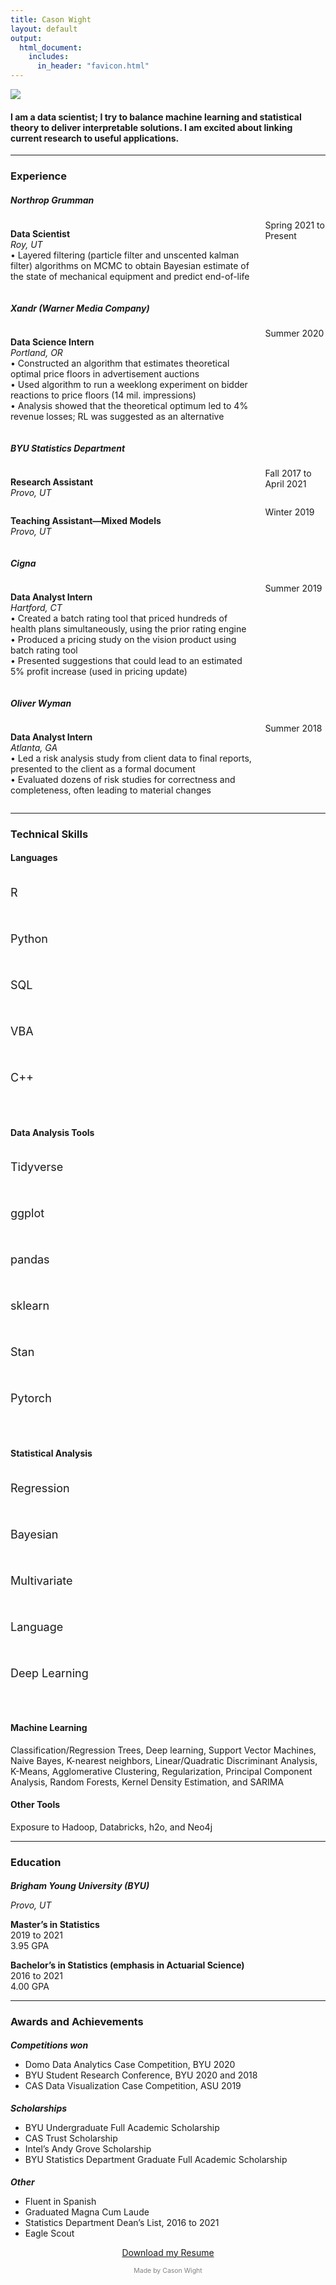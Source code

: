 ```yaml
---
title: Cason Wight
layout: default
output: 
  html_document:
    includes:
      in_header: "favicon.html" 
---
```



<style>
  .title{
    display: none;
  }
</style>

![](stock_photo.png){width=100%,margin=0,padding=0}
<h4>I am a data scientist; I try to balance machine learning and statistical theory to deliver interpretable solutions. I am excited about linking current research to useful applications.</h4>

***

###  Experience  

#####  **Northrop Grumman**
:::: {.columns}
::: {.column width="80%"}
**Data Scientist**  
*Roy, UT*  
•  Layered filtering (particle filter and unscented kalman filter) algorithms on MCMC to obtain Bayesian estimate of the state of mechanical equipment and predict end-of-life  
:::
::: {.column width="20%"}
<div align="right">Spring 2021 to Present</div>
:::
::::
  
<p></p>
  
#####  **Xandr** (Warner Media Company)
:::: {.columns}
::: {.column width="80%"}
**Data Science Intern**  
*Portland, OR*  
•  Constructed an algorithm that estimates theoretical optimal price floors in advertisement auctions  
•  Used algorithm to run a weeklong experiment on bidder reactions to price floors (14 mil. impressions)  
•  Analysis showed that the theoretical optimum led to 4% revenue losses; RL was suggested as an alternative  
:::
::: {.column width="20%"}
<div align="right">Summer 2020</div>
:::
::::
  
<p></p>
  
#####  **BYU Statistics Department**  

:::: {.columns}
::: {.column width="80%"}
**Research Assistant**  
*Provo, UT*  
:::
::: {.column width="20%"}
<div align="right">Fall 2017 to April 2021</div>
:::
::::
:::: {.columns}
::: {.column width="80%"}
**Teaching Assistant---Mixed Models**  
*Provo, UT*  
:::
::: {.column width="20%"}
<div align="right">Winter 2019</div>
:::
::::
  
<p></p>
  
#####  **Cigna**  
:::: {.columns}
::: {.column width="80%"}
**Data Analyst Intern**  
*Hartford, CT*  
•  Created a batch rating tool that priced hundreds of health plans simultaneously, using the prior rating engine  
•  Produced a pricing study on the vision product using batch rating tool  
•  Presented suggestions that could lead to an estimated 5% profit increase (used in pricing update)  
:::
::: {.column width="20%"}
<div align="right">Summer 2019</div>
:::
::::
  
<p></p>
  
#####  **Oliver Wyman**  
:::: {.columns}
::: {.column width="80%"}
**Data Analyst Intern**  
*Atlanta, GA*  
•  Led a risk analysis study from client data to final reports, presented to the client as a formal document  
•  Evaluated dozens of risk studies for correctness and completeness, often leading to material changes
:::
::: {.column width="20%"}
<div align="right">Summer 2018</div>
:::
::::
  
***
###  Technical Skills  

:::: {.col-md-12}
::: {.col-md-4}
####  Languages  
:::: {.columns}
::: {.column width="40%"}
<p class="fa fa-fw fa-lg" style="font-size:Large; text-align:left">R</p><br>
<p class="fa fa-fw fa-lg" style="font-size:Large; text-align:left">Python</p><br>
<p class="fa fa-fw fa-lg" style="font-size:Large; text-align:left">SQL</p><br>
<p class="fa fa-fw fa-lg" style="font-size:Large; text-align:left">VBA</p><br>
<p class="fa fa-fw fa-lg" style="font-size:Large; text-align:left">C++</p><br>
:::
::: {.column width="60%"}
<p class="fa fa-star fa-lg"></p>
<p class="fa fa-star fa-lg"></p>
<p class="fa fa-star fa-lg"></p>
<p class="fa fa-star fa-lg"></p>
<p class="fa fa-star-half-empty fa-lg"></p>
<br>
<p class="fa fa-star fa-lg"></p>
<p class="fa fa-star fa-lg"></p>
<p class="fa fa-star fa-lg"></p>
<p class="fa fa-star-half-empty fa-lg"></p>
<p class="fa fa-star-o fa-lg"></p>
<br>
<p class="fa fa-star fa-lg"></p>
<p class="fa fa-star fa-lg"></p>
<p class="fa fa-star fa-lg"></p>
<p class="fa fa-star-o fa-lg"></p>
<p class="fa fa-star-o fa-lg"></p>
<br>
<p class="fa fa-star fa-lg"></p>
<p class="fa fa-star fa-lg"></p>
<p class="fa fa-star fa-lg"></p>
<p class="fa fa-star-o fa-lg"></p>
<p class="fa fa-star-o fa-lg"></p>
<br>
<p class="fa fa-star fa-lg"></p>
<p class="fa fa-star fa-lg"></p>
<p class="fa fa-star-o fa-lg"></p>
<p class="fa fa-star-o fa-lg"></p>
<p class="fa fa-star-o fa-lg"></p>
:::
::::

:::
::: {.col-md-4}
#### Data Analysis Tools  
:::: {.columns}
::: {.column width="40%"}
<p class="fa fa-fw fa-lg" style="font-size:Large; text-align:left">Tidyverse</p><br>
<p class="fa fa-fw fa-lg" style="font-size:Large; text-align:left">ggplot</p><br>
<p class="fa fa-fw fa-lg" style="font-size:Large; text-align:left">pandas</p><br>
<p class="fa fa-fw fa-lg" style="font-size:Large; text-align:left">sklearn</p><br>
<p class="fa fa-fw fa-lg" style="font-size:Large; text-align:left">Stan</p><br>
<p class="fa fa-fw fa-lg" style="font-size:Large; text-align:left">Pytorch</p><br>
:::
::: {.column width="60%"}
<p class="fa fa-star fa-lg" style="text-align:right"></p>
<p class="fa fa-star fa-lg" style="text-align:right"></p>
<p class="fa fa-star fa-lg" style="text-align:right"></p>
<p class="fa fa-star fa-lg" style="text-align:right"></p>
<p class="fa fa-star-half-empty fa-lg" style="text-align:right"></p>
<br>
<p class="fa fa-star fa-lg" style="text-align:right"></p>
<p class="fa fa-star fa-lg" style="text-align:right"></p>
<p class="fa fa-star fa-lg" style="text-align:right"></p>
<p class="fa fa-star fa-lg" style="text-align:right"></p>
<p class="fa fa-star-half-empty fa-lg" style="text-align:right"></p>
<br>
<p class="fa fa-star fa-lg" style="text-align:right"></p>
<p class="fa fa-star fa-lg" style="text-align:right"></p>
<p class="fa fa-star fa-lg" style="text-align:right"></p>
<p class="fa fa-star fa-lg" style="text-align:right"></p>
<p class="fa fa-star-o fa-lg" style="text-align:right"></p>
<br>
<p class="fa fa-star fa-lg" style="text-align:right"></p>
<p class="fa fa-star fa-lg" style="text-align:right"></p>
<p class="fa fa-star fa-lg" style="text-align:right"></p>
<p class="fa fa-star-half-empty fa-lg" style="text-align:right"></p>
<p class="fa fa-star-o fa-lg" style="text-align:right"></p>
<br>
<p class="fa fa-star fa-lg" style="text-align:right"></p>
<p class="fa fa-star fa-lg" style="text-align:right"></p>
<p class="fa fa-star fa-lg" style="text-align:right"></p>
<p class="fa fa-star-o fa-lg" style="text-align:right"></p>
<p class="fa fa-star-o fa-lg" style="text-align:right"></p>
<br>
<p class="fa fa-star fa-lg" style="text-align:right"></p>
<p class="fa fa-star fa-lg" style="text-align:right"></p>
<p class="fa fa-star fa-lg" style="text-align:right"></p>
<p class="fa fa-star-o fa-lg" style="text-align:right"></p>
<p class="fa fa-star-o fa-lg" style="text-align:right"></p>
:::
::::

:::
::: {.col-md-4}
#### Statistical Analysis  
:::: {.columns}
::: {.column width="40%"}
<p class="fa fa-fw fa-lg" style="font-size:Large; text-align:left">Regression</p><br>
<p class="fa fa-fw fa-lg" style="font-size:Large; text-align:left">Bayesian</p><br>
<p class="fa fa-fw fa-lg" style="font-size:Large; text-align:left">Multivariate</p><br>
<p class="fa fa-fw fa-lg" style="font-size:Large; text-align:left">Language</p><br>
<p class="fa fa-fw fa-lg" style="font-size:Large; text-align:left">Deep Learning</p><br>
:::
::: {.column width="60%"}
<p class="fa fa-star fa-lg" style="text-align:right"></p>
<p class="fa fa-star fa-lg" style="text-align:right"></p>
<p class="fa fa-star fa-lg" style="text-align:right"></p>
<p class="fa fa-star fa-lg" style="text-align:right"></p>
<p class="fa fa-star-half-empty fa-lg" style="text-align:right"></p>
<br>
<p class="fa fa-star fa-lg" style="text-align:right"></p>
<p class="fa fa-star fa-lg" style="text-align:right"></p>
<p class="fa fa-star fa-lg" style="text-align:right"></p>
<p class="fa fa-star fa-lg" style="text-align:right"></p>
<p class="fa fa-star-o fa-lg" style="text-align:right"></p>
<br>
<p class="fa fa-star fa-lg" style="text-align:right"></p>
<p class="fa fa-star fa-lg" style="text-align:right"></p>
<p class="fa fa-star fa-lg" style="text-align:right"></p>
<p class="fa fa-star-half-empty fa-lg" style="text-align:right"></p>
<p class="fa fa-star-o fa-lg" style="text-align:right"></p>
<br>
<p class="fa fa-star fa-lg" style="text-align:right"></p>
<p class="fa fa-star fa-lg" style="text-align:right"></p>
<p class="fa fa-star fa-lg" style="text-align:right"></p>
<p class="fa fa-star-o fa-lg" style="text-align:right"></p>
<p class="fa fa-star-o fa-lg" style="text-align:right"></p>
<br>
<p class="fa fa-star fa-lg" style="text-align:right"></p>
<p class="fa fa-star fa-lg" style="text-align:right"></p>
<p class="fa fa-star fa-lg" style="text-align:right"></p>
<p class="fa fa-star-o fa-lg" style="text-align:right"></p>
<p class="fa fa-star-o fa-lg" style="text-align:right"></p>
:::
::::


:::
::::

#### Machine Learning  
Classification/Regression Trees, Deep learning, Support Vector Machines, Naive Bayes, K-nearest neighbors, Linear/Quadratic Discriminant Analysis, K-Means, Agglomerative Clustering, Regularization, Principal Component Analysis,  Random Forests, Kernel Density Estimation, and SARIMA

#### Other Tools  
Exposure to Hadoop, Databricks, h2o, and Neo4j

***

###  Education  

#####  **Brigham Young University** (BYU)
<p style="margin-top: -10px">*Provo, UT*</p>

**Master's in Statistics**  
2019 to 2021  
3.95 GPA  

**Bachelor's in Statistics (emphasis in Actuarial Science)**  
2016 to 2021  
4.00 GPA  


***

###  Awards and Achievements  
#####  Competitions won
<ul style="margin-top: -10px">
<li>Domo Data Analytics Case Competition, BYU 2020</li>
<li>BYU Student Research Conference, BYU 2020 and 2018</li>
<li>CAS Data Visualization Case Competition, ASU 2019</li>
</ul>

#####  Scholarships
<ul style="margin-top: -10px">
<li>BYU Undergraduate Full Academic Scholarship</li>
<li>CAS Trust Scholarship</li>
<li>Intel's Andy Grove Scholarship</li>
<li>BYU Statistics Department Graduate Full Academic Scholarship</li>
</ul>
  
#####  Other
<ul style="margin-top: -10px">
<li>Fluent in Spanish</li>
<li>Graduated Magna Cum Laude</li>
<li>Statistics Department Dean's List, 2016 to 2021</li>
<li>Eagle Scout</li>
</ul> 

  
<link rel="stylesheet" href="https://cdnjs.cloudflare.com/ajax/libs/font-awesome/4.7.0/css/font-awesome.min.css">
  
<p style="text-align: center;">
    <a href="mailto:cason.wight@gmail.com?subject = Feedback&body = Message" target="_blank" class="fa fa-send fa-lg fa-fw"></a>
    <a href="https://www.linkedin.com/in/casonwight/" target="_blank" class="fa fa-linkedin fa-lg fa-fw"></a>
    <a href="https://github.com/casonwight" target="_blank" class="fa fa-github fa-lg fa-fw"></a>
</p>

<a href="Cason Wight Resume.pdf" download target="_blank"><p style="text-align:center">Download my Resume</p></a>
<p style="text-align:center; font-size:75%; color:grey">Made by Cason Wight</p>

